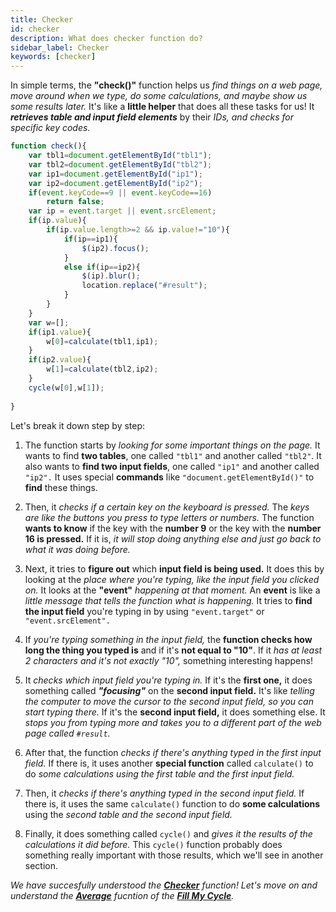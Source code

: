 ```yaml
---
title: Checker
id: checker
description: What does checker function do?
sidebar_label: Checker
keywords: [checker]
---
```

In simple terms, the **"check()"** function helps us *find things on a web page, move around when we type, do some calculations, and maybe show us some results later.* It's like a **little helper** that does all these tasks for us! It ***retrieves table and input field elements*** by their *IDs, and checks for specific key codes.*

``` jsx title="script.js" {2,4,6-7,10-12,14-16,21-22,27} showLineNumbers
function check(){
	var tbl1=document.getElementById("tbl1");
	var tbl2=document.getElementById("tbl2");
	var ip1=document.getElementById("ip1");
	var ip2=document.getElementById("ip2");
	if(event.keyCode==9 || event.keyCode==16)
		return false;
	var ip = event.target || event.srcElement;
	if(ip.value){
		if(ip.value.length>=2 && ip.value!="10"){
			if(ip==ip1){
				$(ip2).focus();
			}
			else if(ip==ip2){
				$(ip).blur();
				location.replace("#result");
			}
		}
	}
	var w=[];
	if(ip1.value){
		w[0]=calculate(tbl1,ip1);
	}
	if(ip2.value){
		w[1]=calculate(tbl2,ip2);
	}
	cycle(w[0],w[1]);
	
}
```

Let's break it down step by step:
1.	The function starts by *looking for some important things on the page.* It wants to find **two tables**, one called `"tbl1"` and another called `"tbl2"`. It also wants to **find two input fields**, one called `"ip1"` and another called `"ip2".` It uses special **commands** like `"document.getElementById()"` to **find** these things.

2.	Then, it *checks if a certain key on the keyboard is pressed.* The *keys are like the buttons you press to type letters or numbers.* The function **wants to know** if the key with the **number 9** or the key with the **number 16 is pressed.** If it is, *it will stop doing anything else and just go back to what it was doing before.*

3.	Next, it tries to **figure out** which **input field is being used.** It does this by looking at the *place where you're typing, like the input field you clicked on.* It looks at the **"event"** *happening at that moment.* An **event** is like a *little message that tells the function what is happening.* It tries to **find the input field** you're typing in by using `"event.target"` or `"event.srcElement".`

4.	If *you're typing something in the input field,* the **function checks how long the thing you typed is** and if it's **not equal to "10"**. If it *has at least 2 characters and it's not exactly "10",* something interesting happens!

5.	It *checks which input field you're typing in.* If it's the **first one,** it does something called ***"focusing"*** on the **second input field.** It's like *telling the computer to move the cursor to the second input field, so you can start typing there.* If it's the **second input field,** it does something else. It *stops you from typing more and takes you to a different part of the web page called `#result`.*

6.	After that, the function *checks if there's anything typed in the first input field.* If there is, it uses another **special function** called `calculate()` to do *some calculations using the first table and the first input field.*

7.	Then, it *checks if there's anything typed in the second input field.* If there is, it uses the same `calculate()` function to do **some calculations** using the *second table and the second input field.*

8.	Finally, it does something called `cycle()` and *gives it the results of the calculations it did before.* This `cycle()` function probably does something really important with those results, which we'll see in another section.

_We have succesfully understood the [**Checker**](checker) function! Let's move on and understand the [**Average**](average) fucntion of the **[Fill My Cycle](fillmycycle.tcetmumbai.in/)**._

